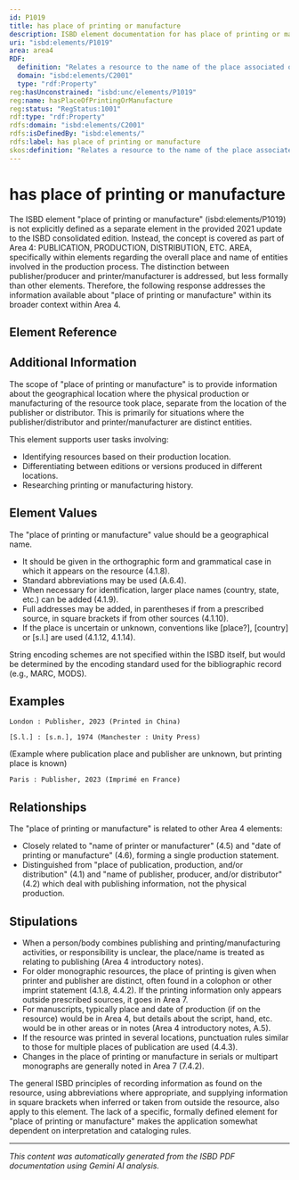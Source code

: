 ```yaml
---
id: P1019
title: has place of printing or manufacture
description: ISBD element documentation for has place of printing or manufacture
uri: "isbd:elements/P1019"
area: area4
RDF:
  definition: "Relates a resource to the name of the place associated on the resource with its printing or manufacture."
  domain: "isbd:elements/C2001"
  type: "rdf:Property"
reg:hasUnconstrained: "isbd:unc/elements/P1019"
reg:name: hasPlaceOfPrintingOrManufacture
reg:status: "RegStatus:1001"
rdf:type: "rdf:Property"
rdfs:domain: "isbd:elements/C2001"
rdfs:isDefinedBy: "isbd:elements/"
rdfs:label: has place of printing or manufacture
skos:definition: "Relates a resource to the name of the place associated on the resource with its printing or manufacture."
---
```

# has place of printing or manufacture

The ISBD element "place of printing or manufacture" (isbd:elements/P1019) is not explicitly defined as a separate element in the provided 2021 update to the ISBD consolidated edition.  Instead, the concept is covered as part of Area 4: PUBLICATION, PRODUCTION, DISTRIBUTION, ETC. AREA, specifically within elements regarding the overall place and name of entities involved in the production process. The distinction between publisher/producer and printer/manufacturer is addressed, but less formally than other elements.  Therefore, the following response addresses the information available about  "place of printing or manufacture" within its broader context within Area 4.

## Element Reference


<ElementReference frontMatter={frontMatter} />

## Additional Information

The scope of "place of printing or manufacture" is to provide information about the geographical location where the physical production or manufacturing of the resource took place,  separate from the location of the publisher or distributor. This is primarily for situations where the publisher/distributor and printer/manufacturer are distinct entities.

This element supports user tasks involving:

- Identifying resources based on their production location.
- Differentiating between editions or versions produced in different locations.
- Researching printing or manufacturing history.



## Element Values

The "place of printing or manufacture" value should be a geographical name.

- It should be given in the orthographic form and grammatical case in which it appears on the resource (4.1.8).
- Standard abbreviations may be used (A.6.4). 
- When necessary for identification, larger place names (country, state, etc.) can be added (4.1.9).
- Full addresses may be added, in parentheses if from a prescribed source, in square brackets if from other sources (4.1.10).
- If the place is uncertain or unknown, conventions like \[place?], \[country] or \[s.l.] are used (4.1.12, 4.1.14).

String encoding schemes are not specified within the ISBD itself, but would be determined by the encoding standard used for the bibliographic record (e.g., MARC, MODS).


## Examples

```
London : Publisher, 2023 (Printed in China)
```

```
[S.l.] : [s.n.], 1974 (Manchester : Unity Press) 
```
 (Example where publication place and publisher are unknown, but printing place is known)

```
Paris : Publisher, 2023 (Imprimé en France)
```


## Relationships

The "place of printing or manufacture" is related to other Area 4 elements:

- Closely related to "name of printer or manufacturer" (4.5) and "date of printing or manufacture" (4.6), forming a single production statement.
- Distinguished from "place of publication, production, and/or distribution" (4.1) and "name of publisher, producer, and/or distributor" (4.2) which deal with publishing information, not the physical production.


## Stipulations

- When a person/body combines publishing and printing/manufacturing activities, or responsibility is unclear, the place/name is treated as relating to publishing (Area 4 introductory notes).
- For older monographic resources, the place of printing is given when printer and publisher are distinct, often found in a colophon or other imprint statement (4.1.8, 4.4.2). If the printing information only appears outside prescribed sources, it goes in Area 7.
- For manuscripts, typically place and date of production (if on the resource) would be in Area 4, but details about the script, hand, etc. would be in other areas or in notes (Area 4 introductory notes, A.5).
- If the resource was printed in several locations, punctuation rules similar to those for multiple places of publication are used (4.4.3).
- Changes in the place of printing or manufacture in serials or multipart monographs are generally noted in Area 7 (7.4.2).



The general ISBD principles of recording information as found on the resource, using abbreviations where appropriate, and supplying information in square brackets when inferred or taken from outside the resource, also apply to this element.  The lack of a specific, formally defined element for "place of printing or manufacture" makes the application somewhat dependent on interpretation and cataloging rules.


---

*This content was automatically generated from the ISBD PDF documentation using Gemini AI analysis.*
